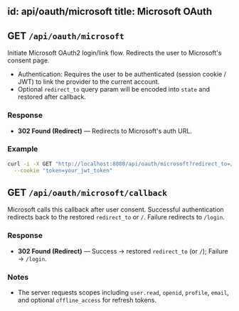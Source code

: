 id: api/oauth/microsoft
title: Microsoft OAuth
---

## GET `/api/oauth/microsoft`

Initiate Microsoft OAuth2 login/link flow. Redirects the user to Microsoft's consent page.

- Authentication: Requires the user to be authenticated (session cookie / JWT) to link the provider to the current account.
- Optional `redirect_to` query param will be encoded into `state` and restored after callback.

### Response

- **302 Found (Redirect)** — Redirects to Microsoft's auth URL.

### Example

```bash
curl -i -X GET "http://localhost:8080/api/oauth/microsoft?redirect_to=/calendar" \
  --cookie "token=your_jwt_token"
```


## GET `/api/oauth/microsoft/callback`

Microsoft calls this callback after user consent. Successful authentication redirects back to the restored `redirect_to` or `/`. Failure redirects to `/login`.

### Response

- **302 Found (Redirect)** — Success -> restored `redirect_to` (or `/`); Failure -> `/login`.

### Notes

- The server requests scopes including `user.read`, `openid`, `profile`, `email`, and optional `offline_access` for refresh tokens.
